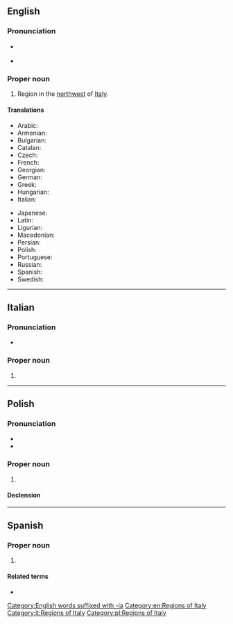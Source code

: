 {{also|ligúria|Ligúria|Łiguria}}
==English==
{{wikipedia}}

===Pronunciation===
* {{a|UK}} {{IPA|/lɪˈɡjʊəɹiə/|lang=en}}
* {{a|US}} {{IPA|/lɪˈɡjʊɹiə/|lang=en}}

===Proper noun===
{{en-proper noun}}

# Region in the [[northwest]] of [[Italy]].

====Translations====
{{trans-top|region}}
* Arabic: {{t|ar|ليغوريا|f|tr=Lyḡwryā}}
* Armenian: {{t|hy|Լիգուրիա}}
* Bulgarian: {{t|bg|Лигурия|f|tr=Ligúrija|sc=Cyrl}}
* Catalan: {{t|ca|Ligúria|f}}
* Czech: {{t|cs|Ligurie|f}}
* French: {{t+|fr|Ligurie|f}}
* Georgian: {{t|ka|ლიგურია}}
* German: {{t+|de|Ligurien|n}}
* Greek: {{t|el|Λιγουρία|f}}
* Hungarian: {{t|hu|Liguria}}
* Italian: {{t+|it|Liguria|f}}
{{trans-mid}}
* Japanese: {{t|ja|リグーリア州|tr=リグーリアしゅう, Rigūria shū|sc=Jpan}}
* Latin: {{t|la|Liguria|f}}
* Ligurian: {{t|lij|Ligûria|f}}
* Macedonian: {{t|mk|Лигурија|f|tr=Ligúrija}}
* Persian: {{t|fa|لیگوریا|f|tr=Lygwryā}}
* Polish: {{t+|pl|Liguria|f}}
* Portuguese: {{t+|pt|Ligúria|f}}
* Russian: {{t|ru|Лигу́рия|f}}
* Spanish: {{t|es|Liguria}}
* Swedish: {{t|sv|Ligurien}}
{{trans-bottom}}

[[Category:English words suffixed with -ia]]
[[Category:en:Regions of Italy]]

----

==Italian==
{{wikipedia|lang=it}}

===Pronunciation===
* {{rhymes|urja|lang=it}}

===Proper noun===
{{it-proper noun|f}}

# {{l|en|Liguria}}

[[Category:it:Regions of Italy]]

----

==Polish==
{{wikipedia|lang=pl}}

===Pronunciation===
* {{pl-IPA}}
* {{audio|Pl-Liguria.ogg|audio|lang=pl}}

===Proper noun===
{{head|pl|proper noun|g=f}}

# {{l|en|Liguria}}

====Declension====
{{pl-decl-noun-sing|Liguria|Ligurii|Ligurii|Ligurię|Ligurią|Ligurii|Ligurio}}

[[Category:pl:Regions of Italy]]

----

==Spanish==
{{wikipedia|lang=es}}

===Proper noun===
{{es-proper noun|f}}

# {{l|en|Liguria}} {{gloss|region}}

====Related terms====
* {{l|es|ligur}}